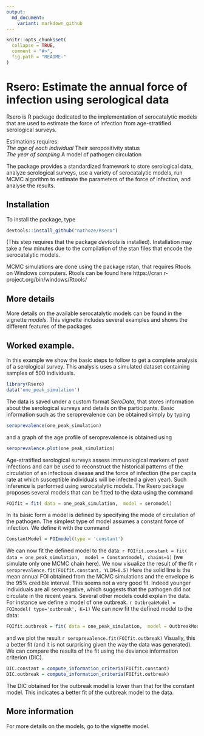 ```yaml
---
output:
  md_document:
    variant: markdown_github
---
```


<!-- README.md is generated from README.Rmd. Please edit that file -->

```r
knitr::opts_chunk$set(
  collapse = TRUE,
  comment = "#>",
  fig.path = "README-"
)
```

# Rsero: Estimate the annual force of infection using serological data

Rsero is R package dedicated to the implementation of serocatalytic models that are used to estimate the force of infection from age-stratified serological surveys. 

Estimations requires:   
*The age of each individual 
*Their seropositivity status  
*The year of sampling
*A model of pathogen circulation

 The package provides a standardized framework to store serological data, analyze serological surveys, use a variety of serocatalytic models, run MCMC algorithm to estimate the parameters of the force of infection, and analyse the results. 

## Installation

To install the package, type 
```r
devtools::install_github("nathoze/Rsero")
```
(This step requires that the package *devtools* is installed). 
Installation may take a few minutes due to the compilation of the stan files that encode the serocatalytic models. 

MCMC simulations are done using the package rstan, that requires Rtools on Windows computers. Rtools can be found here https://cran.r-project.org/bin/windows/Rtools/

## More details



More details on the available serocatalytic models can be found in the vignette *models*. This vignette includes several examples and shows the different features of the packages



## Worked example. 
In this example we show the basic steps to follow to get a complete analysis of a serological survey. This analysis uses a simulated dataset containing samples of 500 individuals. 

```r
library(Rsero)
data('one_peak_simulation')
```
The data is saved under a custom format *SeroData*, that stores information about the serological surveys and details on the participants. Basic information such as the seroprevalence can be obtained simply by typing

```r
seroprevalence(one_peak_simulation)
```
and a graph of the age profile of seroprevalence is obtained using
```r
seroprevalence.plot(one_peak_simulation)
```

Age-stratified serological surveys assess immunological markers of past infections and can be used to reconstruct the historical patterns of the circulation of an infectious disease and the force of infection (the per capita rate at which susceptible individuals will be infected a given year). Such inference is performed using serocatalytic models. The Rsero package proposes several models that can be fitted to the data using the command
```r
FOIfit = fit( data = one_peak_simulation,  model = seromodel)
```
In its basic form a model is defined by specifying the mode of circulation of the pathogen. The simplest type of model assumes a constant force of infection. We define it with the command 
```r
ConstantModel = FOImodel(type = 'constant')
```
 We can now fit the defined model to the data: 
 ```r
FOIfit.constant = fit( data = one_peak_simulation,  model = Constantmodel, chains=1)
```
(we simulate only one MCMC chain here). 
 We now visualize the result of the fit 
 ```r
seroprevalence.fit(FOIfit.constant, YLIM=0.5)
```
Here the solid line is the mean annual FOI obtained from the MCMC simulations and the envelope is the 95% credible interval. 
This seems not a very good fit. Indeed younger individuals are all seronegative, which suggests that the pathogen did not circulate in the recent years. Several other models could explain the data. For instance we define a model of one outbreak.
 ```r
OutbreakModel = FOImodel( type='outbreak', K=1)
```
 We can now fit the defined model to the data: 
```r
FOIfit.outbreak = fit( data = one_peak_simulation,  model = OutbreakModel, chains=1)
```
and we plot the result 
 ```r
seroprevalence.fit(FOIfit.outbreak)
```
Visually, this a better fit (and it is not surprising given the way the data was generated). 
We can compare the results of the fit using the deviance information criterion (DIC). 
```r
DIC.constant = compute_information_criteria(FOIfit.constant)
DIC.outbreak = compute_information_criteria(FOIfit.outbreak)
```
The DIC obtained for the outbreak model is lower than that for the constant model. This indicates a better fit of the outbreak model to the data. 


## More information
For more details on the models, go to the vignette model.


